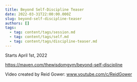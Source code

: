 ```yaml
---
title: Beyond Self-Discipline Teaser
date: 2022-03-31T22:00:00.000Z
slug: beyond-self-discipline-teaser
authors: []
tags:
  - tag: content/tags/session.md
  - tag: content/tags/self.md
  - tag: content/tags/discipline-teaser.md
---
```


Starts April 1st, 2022

https://maven.com/thewisdomgym/beyond-self-discipline

Video created by Reid Gower: www.youtube.com/c/ReidGower
